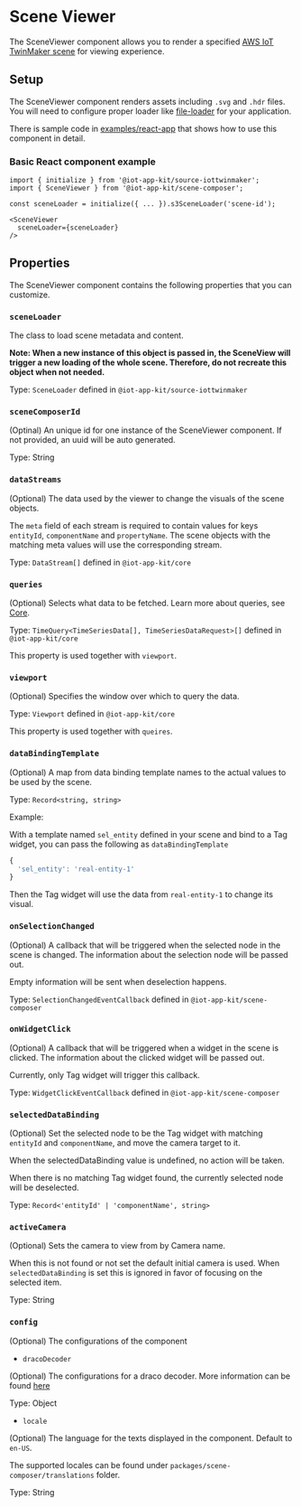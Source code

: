 
<Meta title="Components/SceneViewer" />

# Scene Viewer

The SceneViewer component allows you to render a specified [AWS IoT TwinMaker scene](https://docs.aws.amazon.com/iot-twinmaker/latest/guide/scenes.html) for viewing experience.

## Setup

The SceneViewer component renders assets including `.svg` and `.hdr` files. You will need to configure proper loader like [file-loader](https://v4.webpack.js.org/loaders/file-loader/) for your application.

There is sample code in [examples/react-app](https://github.com/awslabs/iot-app-kit/tree/main/examples/react-app) that shows how to use this component in detail.

### Basic React component example

```tsx
import { initialize } from '@iot-app-kit/source-iottwinmaker';
import { SceneViewer } from '@iot-app-kit/scene-composer';

const sceneLoader = initialize({ ... }).s3SceneLoader('scene-id');

<SceneViewer
  sceneLoader={sceneLoader}
/>
```

## Properties

The SceneViewer component contains the following properties that you can customize.

### `sceneLoader`

The class to load scene metadata and content.

**Note: When a new instance of this object is passed in, the SceneView will trigger a new loading of the whole scene. Therefore, do not recreate this object when not needed.**

Type: `SceneLoader` defined in `@iot-app-kit/source-iottwinmaker`

### `sceneComposerId`

(Optinal) An unique id for one instance of the SceneViewer component. If not provided, an uuid will be auto generated.

Type: String

### `dataStreams`

(Optional) The data used by the viewer to change the visuals of the scene objects.

The `meta` field of each stream is required to contain values for keys `entityId`, `componentName` and `propertyName`. The scene objects with the matching meta values will use the corresponding stream.

Type: `DataStream[]` defined in `@iot-app-kit/core`

### `queries`

(Optional) Selects what data to be fetched. Learn more about queries, see [Core](https://github.com/awslabs/iot-app-kit/tree/main/docs/Core.md).

Type: `TimeQuery<TimeSeriesData[], TimeSeriesDataRequest>[]` defined in `@iot-app-kit/core`

This property is used together with `viewport`.

### `viewport`

(Optional) Specifies the window over which to query the data.

Type: `Viewport` defined in `@iot-app-kit/core`

This property is used together with `queires`.

### `dataBindingTemplate`

(Optional) A map from data binding template names to the actual values to be used by the scene.

Type: `Record<string, string>`

Example:

With a template named `sel_entity` defined in your scene and bind to a Tag widget, you can pass the following as `dataBindingTemplate`
```ts
{
  'sel_entity': 'real-entity-1'
}
```
Then the Tag widget will use the data from `real-entity-1` to change its visual.

### `onSelectionChanged`

(Optional) A callback that will be triggered when the selected node in the scene is changed. The information about the selection node will be passed out.

Empty information will be sent when deselection happens.

Type: `SelectionChangedEventCallback` defined in `@iot-app-kit/scene-composer`

### `onWidgetClick`

(Optional) A callback that will be triggered when a widget in the scene is clicked. The information about the clicked widget will be passed out.

Currently, only Tag widget will trigger this callback.

Type: `WidgetClickEventCallback` defined in `@iot-app-kit/scene-composer`

### `selectedDataBinding`

(Optional) Set the selected node to be the Tag widget with matching `entityId` and `componentName`,
and move the camera target to it.

When the selectedDataBinding value is undefined, no action will be taken.

When there is no matching Tag widget found, the currently selected node will be deselected.

Type: `Record<'entityId' | 'componentName', string>`

### `activeCamera`

(Optional) Sets the camera to view from by Camera name.

When this is not found or not set the default initial camera is used. When `selectedDataBinding` is set this is ignored in favor of focusing on the selected item.

Type: String

### `config`

(Optional) The configurations of the component

- `dracoDecoder`

(Optional) The configurations for a draco decoder. More information can be found [here](https://docs.aws.amazon.com/iot-twinmaker/latest/guide/scenes-before-starting.html)

Type: Object

- `locale`

(Optional) The language for the texts displayed in the component. Default to `en-US`.

The supported locales can be found under `packages/scene-composer/translations` folder.

Type: String

